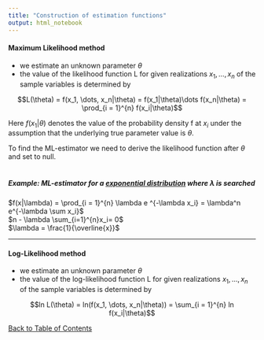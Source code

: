 ```yaml
---
title: "Construction of estimation functions"
output: html_notebook
---
```


#### Maximum Likelihood method
- we estimate  an unknown parameter $\theta$
- the value of the likelihood function L for given realizations $x_1, \dots, x_n$ of the sample variables is determined by

$$L(\theta) = f(x_1, \dots, x_n|\theta) = f(x_1|\theta)\dots f(x_n|\theta) = \prod_{i = 1}^{n} f(x_i|\theta)$$

Here $f(x_1|\theta)$ denotes the value of the probability density f at $x_i$ under the assumption that the underlying true parameter value is $\theta$.

To find the ML-estimator we need to derive the likelihood function after $\theta$ and set to null.
<br>
<br>

##### Example: ML-estimator for a [exponential distribution](./exponentialDistribution.nb.html) where $\lambda$ is searched
$f(x|\lambda) = \prod_{i = 1}^{n} \lambda e ^{-\lambda x_i} = \lambda^n e^{-\lambda \sum x_i}$<br>
$n - \lambda \sum_{i=1}^{n}x_i= 0$ <br>
$\lambda = \frac{1}{\overline{x}}$

---

#### Log-Likelihood method
- we estimate  an unknown parameter $\theta$
- the value of the log-likelihood function L for given realizations $x_1, \dots, x_n$ of the sample variables is determined by

$$ln L(\theta) = ln(f(x_1, \dots, x_n|\theta)) = \sum_{i = 1}^{n} ln f(x_i|\theta)$$

[Back to Table of Contents](../)
